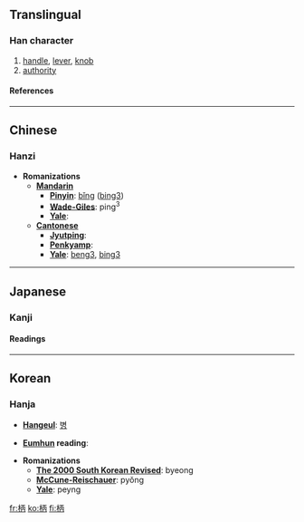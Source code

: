 ==Translingual==
===Han character===
{{Han char|rn=75|rad=木|as=05|sn=9|four=4192<sub>7</sub>|canj=木一人月 (DMOB)}}
# [[handle]], [[lever]], [[knob]]
# [[authority]]
====References====
{{Han ref|kx=0518.080|dkj=14603|dj=0906.090|hdz=21179.020|uh=67C4|ud=26564|bh=AC60|bd=44128}}
----

==Chinese==
===Hanzi===


* '''Romanizations'''
** '''[[Mandarin]]'''
*** '''[[Pinyin]]''': [[bǐng]] ([[bing3]])
*** '''[[Wade-Giles]]''': ping<sup>3</sup>
*** '''[[Yale]]''': 
** '''[[Cantonese]]'''
*** '''[[Jyutping]]''':
*** '''[[Penkyamp]]''': 
*** '''[[Yale]]''': [[beng3]], [[bing3]]
----

==Japanese==
===Kanji===

{{ja-kanji|grade=|rs=木05}}
====Readings====
{{ja-readings|on=[[へい]] (''hei''), [[ひょう]] (''hyō'')|kun=[[え]] (''e''), [[がら]] (''gara''), [[つか]] (''tsuka'')}}
----

==Korean==
===Hanja===

* '''[[Hangeul]]''': [[병]]

* '''[[Eumhun]] reading''': 

* '''Romanizations'''
** '''[[The 2000 South Korean Revised Romanization|The 2000 South Korean Revised]]''': byeong
** '''[[McCune-Reischauer]]''': pyŏng
** '''[[Yale]]''': peyng





[[fr:柄]]
[[ko:柄]]
[[fi:柄]]